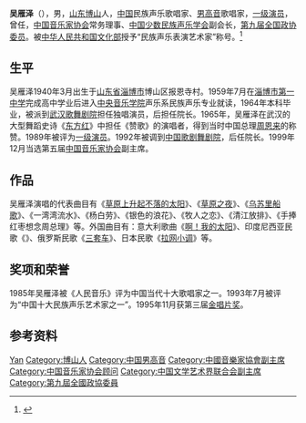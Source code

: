 '''吴雁泽'''（{{bd|1940年|3月}}），男，[[山东|山东]][[博山|博山]]人，[[中华人民共和国|中国]]民族声乐歌唱家、[[男高音|男高音]]歌唱家，[[一级演员|一级演员]]，曾任，[[中国音乐家协会|中国音乐家协会]]常务理事、[[中国少数民族声乐学会|中国少数民族声乐学会]]副会长，[[第九届全国政协委员|第九届全国政协委员]]。被[[中华人民共和国文化部|中华人民共和国文化部]]授予“民族声乐表演艺术家”称号。<ref>{{Cite web|title=中国文联为沈鹏、吴雁泽、李维康等老艺术家举办成就展|url=http://culture.people.com.cn/n1/2019/1231/c1013-31530323.html|accessdate=2020-01-10|work=文化--人民网|archive-date=2020-08-27|archive-url=https://web.archive.org/web/20200827170937/http://culture.people.com.cn/n1/2019/1231/c1013-31530323.html|dead-url=no}}</ref>

== 生平 ==
吴雁泽1940年3月出生于[[山东省|山东省]][[淄博市|淄博市]]博山区报恩寺村。1959年7月在[[淄博市第一中学|淄博市第一中学]]完成高中学业后进入[[中央音乐学院|中央音乐学院]]声乐系民族声乐专业就读，1964年本科毕业，被派到[[武汉歌舞剧院|武汉歌舞剧院]]担任独唱演员，后担任院长。1965年，吴雁泽在武汉的大型舞蹈史诗《[[东方红_(音乐剧)|东方红]]》中担任《赞歌》的演唱者，得到当时中国总理[[周恩来|周恩来]]的称赞。1989年被评为[[一级演员|一级演员]]。1992年被调到[[中国歌剧舞剧院|中国歌剧舞剧院]]，后任院长。1999年12月当选第五届[[中国音乐家协会|中国音乐家协会]]副主席。

== 作品 ==
吴雁泽演唱的代表曲目有《[[草原上升起不落的太阳|草原上升起不落的太阳]]》、《[[草原之夜|草原之夜]]》、《[[乌苏里船歌|乌苏里船歌]]》、《一湾湾流水》、《杨白劳》、《银色的浪花》、《牧人之恋》、《清江放排》、《手捧红枣想念周总理》等。外国曲目有：意大利歌曲《[[我的太阳|啊！我的太阳]]》、印度尼西亚民歌《{{link-id|星星索|A Sing Sing So (lagu daerah)}}》、俄罗斯民歌《[[三套车|三套车]]》、日本民歌《[[拉网小调|拉网小调]]》等。

== 奖项和荣誉 ==
1985年吴雁泽被《人民音乐》评为中国当代十大歌唱家之一。1993年7月被评为“中国十大民族声乐艺术家之一”。1995年11月获第三届[[金唱片奖|金唱片奖]]。

== 参考资料 ==
{{reflist}}

{{Navboxes
| title  = 吴雁泽在[[中国音乐家协会|中国音乐家协会]]的职务
| list1  =
{{中国音乐家协会第四届理事会}}
{{中国音乐家协会第五届理事会}}
{{中国音乐家协会第六届理事会}}
{{中国音乐家协会第七届理事会}}
{{中国音乐家协会第八届理事会}}
{{中国音乐家协会第九届理事会}}
}}
{{Navboxes 
| title  = 吴雁泽在[[中国文学艺术界联合会|中国文学艺术界联合会]]的职务
| list1  =
{{中国文学艺术界联合会第七届全国委员会}}
{{中国文学艺术界联合会第八届全国委员会}}
{{中国文学艺术界联合会第九届全国委员会}}
{{中国文学艺术界联合会第十届全国委员会}}
}}

{{Authority control}}
{{DEFAULTSORT:Wu吴}}
[[Category:吴姓|Yan]]
[[Category:博山人|Category:博山人]]
[[Category:中国男高音|Category:中国男高音]]
[[Category:中國音樂家協會副主席|Category:中國音樂家協會副主席]]
[[Category:中国音乐家协会顾问|Category:中国音乐家协会顾问]]
[[Category:中国文学艺术界联合会副主席|Category:中国文学艺术界联合会副主席]]
[[Category:第九屆全國政協委員|Category:第九屆全國政協委員]]